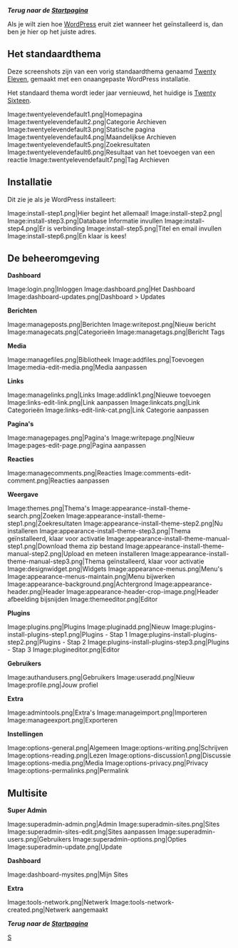 '''''Terug naar de [[nl:Startpagina | Startpagina]]'''''

Als je wilt zien hoe [[WordPress]] eruit ziet wanneer het geïnstalleerd is, dan ben je hier op het juiste adres.

== Het standaardthema ==
Deze screenshots zijn van een vorig standaardthema genaamd [https://wordpress.org/themes/twentyeleven/ Twenty Eleven], gemaakt met een onaangepaste WordPress installatie.

Het standaard thema wordt ieder jaar vernieuwd, het huidige is [https://wordpress.org/themes/twentysixteen/ Twenty Sixteen].

<gallery>
Image:twentyelevendefault1.png|Homepagina
Image:twentyelevendefault2.png|Categorie Archieven
Image:twentyelevendefault3.png|Statische pagina
Image:twentyelevendefault4.png|Maandelijkse Archieven
Image:twentyelevendefault5.png|Zoekresultaten
Image:twentyelevendefault6.png|Resultaat van het toevoegen van een reactie
Image:twentyelevendefault7.png|Tag Archieven
</gallery>

== Installatie ==
Dit zie je als je WordPress installeert:

<gallery>
Image:install-step1.png|Hier begint het allemaal!
Image:install-step2.png|
Image:install-step3.png|Database Informatie invullen
Image:install-step4.png|Er is verbinding
Image:install-step5.png|Titel en email invullen
Image:install-step6.png|En klaar is kees!
</gallery>

== De beheeromgeving ==

'''Dashboard'''
<gallery>
Image:login.png|Inloggen
Image:dashboard.png|Het Dashboard
Image:dashboard-updates.png|Dashboard > Updates

</gallery>
'''Berichten'''
<gallery>
Image:manageposts.png|Berichten
Image:writepost.png|Nieuw bericht
Image:managecats.png|Categorieën
Image:managetags.png|Bericht Tags
</gallery>
'''Media'''
<gallery>
Image:managefiles.png|Bibliotheek
Image:addfiles.png|Toevoegen
Image:media-edit-media.png|Media aanpassen
</gallery>
'''Links'''
<gallery>
Image:managelinks.png|Links
Image:addlink1.png|Nieuwe toevoegen
Image:links-edit-link.png|Link aanpassen
Image:linkcats.png|Link Categorieën
Image:links-edit-link-cat.png|Link Categorie aanpassen
</gallery>
'''Pagina's'''
<gallery>
Image:managepages.png|Pagina's
Image:writepage.png|Nieuw
Image:pages-edit-page.png|Pagina aanpassen

</gallery>
'''Reacties'''
<gallery>
Image:managecomments.png|Reacties
Image:comments-edit-comment.png|Reacties aanpassen

</gallery>
'''Weergave'''
<gallery>
Image:themes.png|Thema's
Image:appearance-install-theme-search.png|Zoeken
Image:appearance-install-theme-step1.png|Zoekresultaten
Image:appearance-install-theme-step2.png|Nu installeren
Image:appearance-install-theme-step3.png|Thema geïnstalleerd, klaar voor activatie
Image:appearance-install-theme-manual-step1.png|Download thema zip bestand
Image:appearance-install-theme-manual-step2.png|Upload en meteen installeren
Image:appearance-install-theme-manual-step3.png|Thema geïnstalleerd, klaar voor activatie
Image:designwidget.png|Widgets
Image:appearance-menus.png|Menu's
Image:appearance-menus-maintain.png|Menu bijwerken
Image:appearance-background.png|Achtergrond
Image:appearance-header.png|Header
Image:appearance-header-crop-image.png|Header afbeelding bijsnijden
Image:themeeditor.png|Editor
</gallery>
'''Plugins'''
<gallery>
Image:plugins.png|Plugins
Image:pluginadd.png|Nieuw
Image:plugins-install-plugins-step1.png|Plugins - Stap 1
Image:plugins-install-plugins-step2.png|Plugins - Stap 2
Image:plugins-install-plugins-step3.png|Plugins - Stap 3
Image:plugineditor.png|Editor
</gallery>
'''Gebruikers'''
<gallery>
Image:authandusers.png|Gebruikers
Image:useradd.png|Nieuw
Image:profile.png|Jouw profiel
</gallery>
'''Extra'''
<gallery>
Image:admintools.png|Extra's
Image:manageimport.png|Importeren
Image:manageexport.png|Exporteren
</gallery>
'''Instellingen'''
<gallery>
Image:options-general.png|Algemeen
Image:options-writing.png|Schrijven
Image:options-reading.png|Lezen
Image:options-discussion1.png|Discussie
Image:options-media.png|Media
Image:options-privacy.png|Privacy
Image:options-permalinks.png|Permalink
</gallery>

==Multisite==

'''Super Admin'''
<gallery>
Image:superadmin-admin.png|Admin
Image:superadmin-sites.png|Sites
Image:superadmin-sites-edit.png|Sites aanpassen
Image:superadmin-users.png|Gebruikers
Image:superadmin-options.png|Opties
Image:superadmin-update.png|Update
</gallery>

'''Dashboard'''
<gallery>
Image:dashboard-mysites.png|Mijn Sites
</gallery>

'''Extra'''
<gallery>
Image:tools-network.png|Netwerk
Image:tools-network-created.png|Netwerk aangemaakt
</gallery>

'''''Terug naar de [[nl:Startpagina | Startpagina]]'''''

[[Category:Dutch Codex|S]]